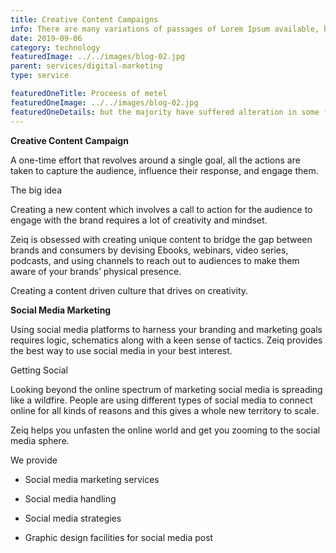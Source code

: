 ```yaml
---
title: Creative Content Campaigns
info: There are many variations of passages of Lorem Ipsum available, but the majority have suffered alteration.
date: 2019-09-06
category: technology
featuredImage: ../../images/blog-02.jpg
parent: services/digital-marketing
type: service

featuredOneTitle: Proceess of metel
featuredOneImage: ../../images/blog-02.jpg
featuredOneDetails: but the majority have suffered alteration in some form, by injected humour, or randomised words which don't look even slightly believable. If you are going to use a passage of Lorem Ipsum. You need to be sure there isn't anything embarrassing
---
```


**Creative Content Campaign**

A one-time effort that revolves around a single goal, all the actions are taken to capture the audience, influence their response, and engage them.

The big idea

Creating a new content which involves a call to action for the audience to engage with the brand requires a lot of creativity and mindset.

Zeiq is obsessed with creating unique content to bridge the gap between brands and consumers by devising Ebooks, webinars, video series, podcasts, and using channels to reach out to audiences to make them aware of your brands’ physical presence.

Creating a content driven culture that drives on creativity.

**Social Media Marketing**

Using social media platforms to harness your branding and marketing goals requires logic, schematics along with a keen sense of tactics. Zeiq provides the best way to use social media in your best interest.

Getting Social

Looking beyond the online spectrum of marketing social media is spreading like a wildfire. People are using different types of social media to connect online for all kinds of reasons and this gives a whole new territory to scale.

Zeiq helps you unfasten the online world and get you zooming to the social media sphere.

We provide

- Social media marketing services

- Social media handling

- Social media strategies

- Graphic design facilities for social media post
